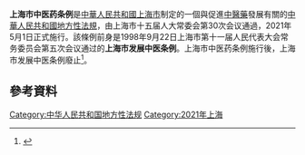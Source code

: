 '''上海市中医药条例'''是[[中華人民共和國|中華人民共和國]][[上海市|上海市]]制定的一個與促進[[中醫藥|中醫藥]]發展有關的[[中華人民共和國地方性法規|中華人民共和國地方性法規]]，由上海市十五届人大常委会第30次会议通過，2021年5月1日正式施行。該條例前身是1998年9月22日上海市第十一届人民代表大会常务委员会第五次会议通过的'''上海市发展中医条例'''。上海市中医药条例施行後，上海市发展中医条例廢止<ref>{{cite news |title=《上海市中医药条例》全票表决通过，将中医药纳入公卫应急管理体系 |url=https://finance.sina.com.cn/tech/2021-03-24/doc-ikkntiam7471684.shtml |publisher=界面新闻 |accessdate=2021-03-24 |archive-date=2021-03-24 |archive-url=https://web.archive.org/web/20210324185022/https://finance.sina.com.cn/tech/2021-03-24/doc-ikkntiam7471684.shtml }}</ref>。

== 參考資料 ==
{{wikisource}}
{{Reflist|2}}

[[Category:中华人民共和国地方性法规|Category:中华人民共和国地方性法规]]
[[Category:2021年上海|Category:2021年上海]]